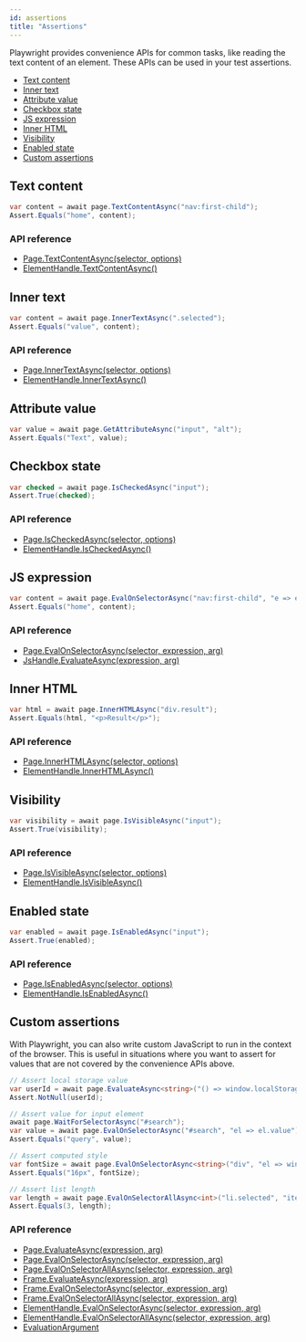 ```yaml
---
id: assertions
title: "Assertions"
---
```


Playwright provides convenience APIs for common tasks, like reading the text content of an element. These APIs can be used in your test assertions.

- [Text content](#text-content)
- [Inner text](#inner-text)
- [Attribute value](#attribute-value)
- [Checkbox state](#checkbox-state)
- [JS expression](#js-expression)
- [Inner HTML](#inner-html)
- [Visibility](#visibility)
- [Enabled state](#enabled-state)
- [Custom assertions](#custom-assertions)

## Text content

```csharp
var content = await page.TextContentAsync("nav:first-child");
Assert.Equals("home", content);
```

### API reference
- [Page.TextContentAsync(selector, options)](./api/class-page.mdx#pagetextcontentasyncselector-options)
- [ElementHandle.TextContentAsync()](./api/class-elementhandle.mdx#elementhandletextcontentasync)

## Inner text

```csharp
var content = await page.InnerTextAsync(".selected");
Assert.Equals("value", content);
```

### API reference
- [Page.InnerTextAsync(selector, options)](./api/class-page.mdx#pageinnertextasyncselector-options)
- [ElementHandle.InnerTextAsync()](./api/class-elementhandle.mdx#elementhandleinnertextasync)

## Attribute value

```csharp
var value = await page.GetAttributeAsync("input", "alt");
Assert.Equals("Text", value);
```

## Checkbox state

```csharp
var checked = await page.IsCheckedAsync("input");
Assert.True(checked);
```

### API reference
- [Page.IsCheckedAsync(selector, options)](./api/class-page.mdx#pageischeckedasyncselector-options)
- [ElementHandle.IsCheckedAsync()](./api/class-elementhandle.mdx#elementhandleischeckedasync)

## JS expression

```csharp
var content = await page.EvalOnSelectorAsync("nav:first-child", "e => e.textContent");
Assert.Equals("home", content);
```

### API reference
- [Page.EvalOnSelectorAsync(selector, expression, arg)](./api/class-page.mdx#pageevalonselectorasyncselector-expression-arg)
- [JsHandle.EvaluateAsync(expression, arg)](./api/class-jshandle.mdx#jshandleevaluateasyncexpression-arg)

## Inner HTML

```csharp
var html = await page.InnerHTMLAsync("div.result");
Assert.Equals(html, "<p>Result</p>");
```

### API reference
- [Page.InnerHTMLAsync(selector, options)](./api/class-page.mdx#pageinnerhtmlasyncselector-options)
- [ElementHandle.InnerHTMLAsync()](./api/class-elementhandle.mdx#elementhandleinnerhtmlasync)

## Visibility

```csharp
var visibility = await page.IsVisibleAsync("input");
Assert.True(visibility);
```

### API reference
- [Page.IsVisibleAsync(selector, options)](./api/class-page.mdx#pageisvisibleasyncselector-options)
- [ElementHandle.IsVisibleAsync()](./api/class-elementhandle.mdx#elementhandleisvisibleasync)

## Enabled state

```csharp
var enabled = await page.IsEnabledAsync("input");
Assert.True(enabled);
```

### API reference
- [Page.IsEnabledAsync(selector, options)](./api/class-page.mdx#pageisenabledasyncselector-options)
- [ElementHandle.IsEnabledAsync()](./api/class-elementhandle.mdx#elementhandleisenabledasync)

## Custom assertions

With Playwright, you can also write custom JavaScript to run in the context of the browser. This is useful in situations where you want to assert for values that are not covered by the convenience APIs above.

```csharp
// Assert local storage value
var userId = await page.EvaluateAsync<string>("() => window.localStorage.getItem('userId')");
Assert.NotNull(userId);

// Assert value for input element
await page.WaitForSelectorAsync("#search");
var value = await page.EvalOnSelectorAsync("#search", "el => el.value");
Assert.Equals("query", value);

// Assert computed style
var fontSize = await page.EvalOnSelectorAsync<string>("div", "el => window.getComputedStyle(el).fontSize");
Assert.Equals("16px", fontSize);

// Assert list length
var length = await page.EvalOnSelectorAllAsync<int>("li.selected", "items => items.length");
Assert.Equals(3, length);
```

### API reference
- [Page.EvaluateAsync(expression, arg)](./api/class-page.mdx#pageevaluateasyncexpression-arg)
- [Page.EvalOnSelectorAsync(selector, expression, arg)](./api/class-page.mdx#pageevalonselectorasyncselector-expression-arg)
- [Page.EvalOnSelectorAllAsync(selector, expression, arg)](./api/class-page.mdx#pageevalonselectorallasyncselector-expression-arg)
- [Frame.EvaluateAsync(expression, arg)](./api/class-frame.mdx#frameevaluateasyncexpression-arg)
- [Frame.EvalOnSelectorAsync(selector, expression, arg)](./api/class-frame.mdx#frameevalonselectorasyncselector-expression-arg)
- [Frame.EvalOnSelectorAllAsync(selector, expression, arg)](./api/class-frame.mdx#frameevalonselectorallasyncselector-expression-arg)
- [ElementHandle.EvalOnSelectorAsync(selector, expression, arg)](./api/class-elementhandle.mdx#elementhandleevalonselectorasyncselector-expression-arg)
- [ElementHandle.EvalOnSelectorAllAsync(selector, expression, arg)](./api/class-elementhandle.mdx#elementhandleevalonselectorallasyncselector-expression-arg)
- [EvaluationArgument]

[Accessibility]: ./api/class-accessibility.mdx "Accessibility"
[Browser]: ./api/class-browser.mdx "Browser"
[BrowserContext]: ./api/class-browsercontext.mdx "BrowserContext"
[BrowserType]: ./api/class-browsertype.mdx "BrowserType"
[ConsoleMessage]: ./api/class-consolemessage.mdx "ConsoleMessage"
[Dialog]: ./api/class-dialog.mdx "Dialog"
[Download]: ./api/class-download.mdx "Download"
[ElementHandle]: ./api/class-elementhandle.mdx "ElementHandle"
[FileChooser]: ./api/class-filechooser.mdx "FileChooser"
[Frame]: ./api/class-frame.mdx "Frame"
[JSHandle]: ./api/class-jshandle.mdx "JSHandle"
[Keyboard]: ./api/class-keyboard.mdx "Keyboard"
[Mouse]: ./api/class-mouse.mdx "Mouse"
[Page]: ./api/class-page.mdx "Page"
[Playwright]: ./api/class-playwright.mdx "Playwright"
[Request]: ./api/class-request.mdx "Request"
[Response]: ./api/class-response.mdx "Response"
[Route]: ./api/class-route.mdx "Route"
[Selectors]: ./api/class-selectors.mdx "Selectors"
[TimeoutError]: ./api/class-timeouterror.mdx "TimeoutError"
[Touchscreen]: ./api/class-touchscreen.mdx "Touchscreen"
[Video]: ./api/class-video.mdx "Video"
[WebSocket]: ./api/class-websocket.mdx "WebSocket"
[WebSocketFrame]: ./api/class-websocketframe.mdx "WebSocketFrame"
[Worker]: ./api/class-worker.mdx "Worker"
[Element]: https://developer.mozilla.org/en-US/docs/Web/API/element "Element"
[EvaluationArgument]: ./core-concepts.mdx#evaluation-argument "EvaluationArgument"
[Promise]: https://developer.mozilla.org/en-US/docs/Web/JavaScript/Reference/Global_Objects/Promise "Promise"
[iterator]: https://developer.mozilla.org/en-US/docs/Web/JavaScript/Reference/Iteration_protocols "Iterator"
[origin]: https://developer.mozilla.org/en-US/docs/Glossary/Origin "Origin"
[selector]: https://developer.mozilla.org/en-US/docs/Web/CSS/CSS_Selectors "selector"
[Serializable]: https://developer.mozilla.org/en-US/docs/Web/JavaScript/Reference/Global_Objects/JSON/stringify#Description "Serializable"
[UIEvent.detail]: https://developer.mozilla.org/en-US/docs/Web/API/UIEvent/detail "UIEvent.detail"
[UnixTime]: https://en.wikipedia.org/wiki/Unix_time "Unix Time"
[xpath]: https://developer.mozilla.org/en-US/docs/Web/XPath "xpath"

[Array]: https://developer.mozilla.org/en-US/docs/Web/JavaScript/Reference/Global_Objects/Array "Array"
[boolean]: https://developer.mozilla.org/en-US/docs/Web/JavaScript/Data_structures#Boolean_type "Boolean"
[Buffer]: https://nodejs.org/api/buffer.html#buffer_class_buffer "Buffer"
[ChildProcess]: https://nodejs.org/api/child_process.html "ChildProcess"
[Error]: https://nodejs.org/api/errors.html#errors_class_error "Error"
[EventEmitter]: https://nodejs.org/api/events.html#events_class_eventemitter "EventEmitter"
[function]: https://developer.mozilla.org/en-US/docs/Web/JavaScript/Reference/Global_Objects/Function "Function"
[Map]: https://developer.mozilla.org/en-US/docs/Web/JavaScript/Reference/Global_Objects/Map "Map"
[null]: https://developer.mozilla.org/en-US/docs/Web/JavaScript/Reference/Global_Objects/null "null"
[number]: https://developer.mozilla.org/en-US/docs/Web/JavaScript/Data_structures#Number_type "Number"
[Object]: https://developer.mozilla.org/en-US/docs/Web/JavaScript/Reference/Global_Objects/Object "Object"
[Promise]: https://developer.mozilla.org/en-US/docs/Web/JavaScript/Reference/Global_Objects/Promise "Promise"
[Readable]: https://nodejs.org/api/stream.html#stream_class_stream_readable "Readable"
[RegExp]: https://developer.mozilla.org/en-US/docs/Web/JavaScript/Reference/Global_Objects/RegExp "RegExp"
[void]: https://developer.mozilla.org/en-US/docs/Web/JavaScript/Reference/Global_Objects/undefined "void"
[string]: https://developer.mozilla.org/en-US/docs/Web/JavaScript/Data_structures#String_type "string"
[URL]: https://nodejs.org/api/url.html "URL"

[Action]: https://docs.microsoft.com/en-us/dotnet/api/system.action-1?view=net-5.0 "Action"
[Func]: https://docs.microsoft.com/en-us/dotnet/api/system.func-2?view=net-5.0 "Func"
[IEnumerable]: https://docs.microsoft.com/en-us/dotnet/api/system.collections.ienumerable?view=net-5.0 "IEnumerable"
[TResult]: https://docs.microsoft.com/en-us/dotnet/api/system.threading.tasks.task-1?view=net-5.0 "TResult"

[all available image tags]: https://mcr.microsoft.com/v2/playwright/tags/list "all available image tags"
[Docker Hub]: https://hub.docker.com/_/microsoft-playwright "Docker Hub"
[Dockerfile.focal]: https://github.com/microsoft/playwright/blob/master/utils/docker/Dockerfile.focal "Dockerfile.focal"